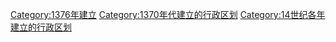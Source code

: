 {{Cat topic in year| topic=建立的行政区划|year=1376}}
[[Category:1376年建立|Category:1376年建立]]
[[Category:1370年代建立的行政区划|Category:1370年代建立的行政区划]]
[[Category:14世纪各年建立的行政区划|Category:14世纪各年建立的行政区划]]